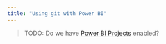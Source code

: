 ```yaml
---
title: "Using git with Power BI"
---
```


> TODO: Do we have [Power BI Projects](https://learn.microsoft.com/en-us/power-bi/developer/projects/projects-overview) enabled?

